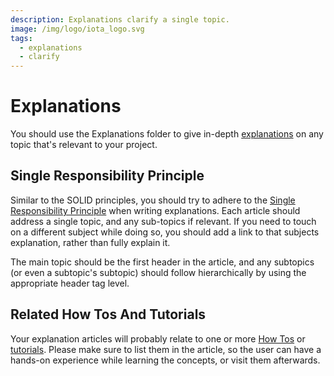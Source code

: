 ```yaml
---
description: Explanations clarify a single topic.
image: /img/logo/iota_logo.svg
tags:
  - explanations
  - clarify
---
```


# Explanations

You should use the Explanations folder to give in-depth [explanations](https://diataxis.fr/explanation/) on any topic that's relevant to your project.

## Single Responsibility Principle

Similar to the SOLID principles, you should try to adhere to the [Single Responsibility Principle](https://en.wikipedia.org/wiki/Single-responsibility_principle) when writing
explanations. Each article should address a single topic, and any sub-topics if relevant. If you need to touch on a different subject while doing so, you should add a link to that subjects explanation, rather than fully explain it.

The main topic should be the first header in the article, and any subtopics (or even a subtopic's subtopic) should follow hierarchically by using the appropriate header tag level.

## Related How Tos And Tutorials

Your explanation articles will probably relate to one or more [How Tos](how_tos.md) or [tutorials](tutorials.md). Please make sure to list them in the article, so the user can have a hands-on experience while learning the concepts, or visit them afterwards.
